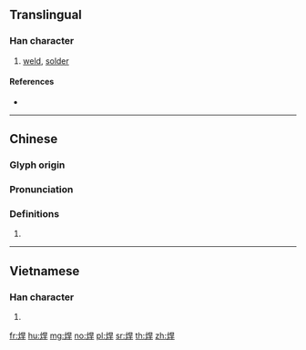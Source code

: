 {{also|銲}}
==Translingual==

===Han character===
{{Han char|rn=86|rad=火|as=07|sn=11|four=96841|canj=FAMJ}}

# [[weld]], [[solder]]

====References====
* {{Han ref|kx=0673.010|dkj=19077|dj=1081.050|hdz=32204.080|uh=710A|ud=28938|bh=B26B|bd=45675}}

----

==Chinese==
{{zh-forms}}

===Glyph origin===
{{Han etym}}

===Pronunciation===
{{zh-pron
|m=hàn
|c=hon6,hon2
|h=pfs=
|md=
|mn=hān
|w=
|mc=y
|oc=y
|cat=
}}

===Definitions===
{{zh-hanzi}}

# {{rfdef|lang=zh}}

----

==Vietnamese==

===Han character===
{{vi-hantu|[[hãn]], [[hàn]]|rs=火07}}

# {{defn|lang=vi|sort=火07}}

[[fr:焊]]
[[hu:焊]]
[[mg:焊]]
[[no:焊]]
[[pl:焊]]
[[sr:焊]]
[[th:焊]]
[[zh:焊]]
